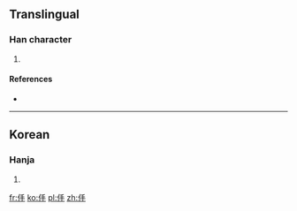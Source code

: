 ==Translingual==

===Han character===
{{Han char|rn=9|rad=人|as=04|sn=6|four=|canj=人手 (OQ)|ids=⿰[[亻]][[手]]}}

# {{defn|Han|sort=人04}}

====References====
* {{Han ref|kx=0096.121|dkj=|dj=|hdz=|uh=343F|ud=13375|bh=|bd=}}

----

==Korean==

===Hanja===
{{ko-hanja|hangeul=격|rv=gyeok|mr=kyŏk|y=kyek|eumhun=치다|ehrv=chida|ehmr=ch'ida|ehy=chita}}

# {{defn|lang=ko|sort=人04}}

[[fr:㐿]]
[[ko:㐿]]
[[pl:㐿]]
[[zh:㐿]]